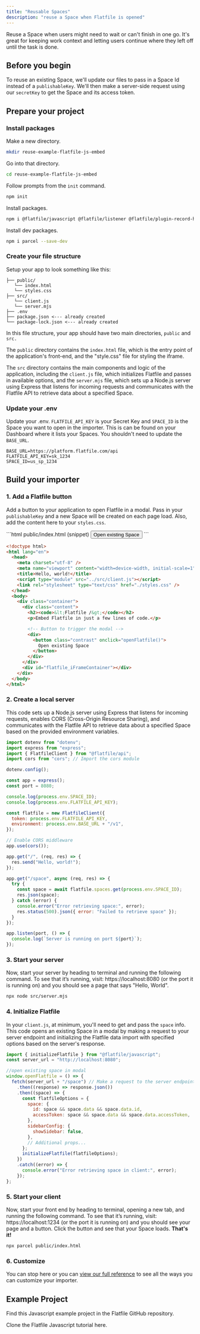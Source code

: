 ```yaml
---
title: "Reusable Spaces"
description: "reuse a Space when Flatfile is opened"
---
```


Reuse a Space when users might need to wait or can't finish in one go. It's
great for keeping work context and letting users continue where they left off
until the task is done.

## Before you begin

To reuse an existing Space, we'll update our files to pass in a Space Id instead
of a `publishableKey`. We'll then make a server-side request using our
`secretKey` to get the Space and its access token.

<Snippet file="shared/sk_needed.mdx" />

<Snippet file="shared/guestauth.mdx" />

## Prepare your project

### Install packages

Make a new directory.

```bash
mkdir reuse-example-flatfile-js-embed
```

Go into that directory.

```bash
cd reuse-example-flatfile-js-embed
```

Follow prompts from the `init` command.

```bash
npm init
```

Install packages.

```bash
npm i @flatfile/javascript @flatfile/listener @flatfile/plugin-record-hook @flatfile/api cors dotenv express flatfile
```

Install dev packages.

```bash
npm i parcel --save-dev
```

### Create your file structure

Setup your app to look something like this:

```
├── public/
   └── index.html
   └── styles.css
├── src/
   └── client.js
   └── server.mjs
├── .env
├── package.json <--- already created
└── package-lock.json <--- already created
```

In this file structure, your app should have two main directories, `public` and
`src.`

The `public` directory contains the `index.html` file, which is the entry point
of the application's front-end, and the "style.css" file for styling the iframe.

The `src` directory contains the main components and logic of the application,
including the `client.js` file, which initializes Flatfile and passes in
available options, and the `server.mjs` file, which sets up a Node.js server
using Express that listens for incoming requests and communicates with the
Flatfile API to retrieve data about a specified Space.

### Update your .env

Update your .env. `FLATFILE_API_KEY` is your Secret Key and `SPACE_ID` is the
Space you want to open in the importer. This is can be found on your Dashboard
where it lists your Spaces. You shouldn't need to update the `BASE_URL`.

```
BASE_URL=https://platform.flatfile.com/api
FLATFILE_API_KEY=sk_1234
SPACE_ID=us_sp_1234
```

## Build your importer

### 1. Add a Flatfile button

Add a button to your application to open Flatfile in a modal. Pass in your
`publishableKey` and a new Space will be created on each page load. Also, add
the content here to your `styles.css`.

<CodeGroup>
```html public/index.html (snippet)
<button
  onclick="openFlatfile()"
>
  Open existing Space
</button>
```

```html public/index.html (full page)
<!doctype html>
<html lang="en">
  <head>
    <meta charset="utf-8" />
    <meta name="viewport" content="width=device-width, initial-scale=1" />
    <title>Hello, world!</title>
    <script type="module" src="../src/client.js"></script>
    <link rel="stylesheet" type="text/css" href="./styles.css" />
  </head>
  <body>
    <div class="container">
      <div class="content">
        <h2><code>&lt;Flatfile /&gt;</code></h2>
        <p>Embed Flatfile in just a few lines of code.</p>

        <!-- Button to trigger the modal -->
        <div>
          <button class="contrast" onclick="openFlatfile()">
            Open existing Space
          </button>
        </div>
      </div>
      <div id="flatfile_iFrameContainer"></div>
    </div>
  </body>
</html>
```

<Snippet file="shared/iframeStyles.mdx" />

</CodeGroup>

### 2. Create a local server

This code sets up a Node.js server using Express that listens for incoming
requests, enables CORS (Cross-Origin Resource Sharing), and communicates with
the Flatfile API to retrieve data about a specified Space based on the provided
environment variables.

```jsx src/server.mjs
import dotenv from "dotenv";
import express from "express";
import { FlatfileClient } from "@flatfile/api";
import cors from "cors"; // Import the cors module

dotenv.config();

const app = express();
const port = 8080;

console.log(process.env.SPACE_ID);
console.log(process.env.FLATFILE_API_KEY);

const flatfile = new FlatfileClient({
  token: process.env.FLATFILE_API_KEY,
  environment: process.env.BASE_URL + "/v1",
});

// Enable CORS middleware
app.use(cors());

app.get("/", (req, res) => {
  res.send("Hello, world!");
});

app.get("/space", async (req, res) => {
  try {
    const space = await flatfile.spaces.get(process.env.SPACE_ID);
    res.json(space);
  } catch (error) {
    console.error("Error retrieving space:", error);
    res.status(500).json({ error: "Failed to retrieve space" });
  }
});

app.listen(port, () => {
  console.log(`Server is running on port ${port}`);
});
```

### 3. Start your server

Now, start your server by heading to terminal and running the following command.
To see that it’s running, visit: https://localhost:8080 (or the port it is
running on) and you should see a page that says "Hello, World".

```bash
npx node src/server.mjs
```

### 4. Initialize Flatfile

In your `client.js`, at minimum, you'll need to get and pass the `space` info.
This code opens an existing Space in a modal by making a request to your server
endpoint and initializing the Flatfile data import with specified options based
on the server's response.

```js src/client.js
import { initializeFlatfile } from "@flatfile/javascript";
const server_url = "http://localhost:8080";

//open existing space in modal
window.openFlatfile = () => {
  fetch(server_url + "/space") // Make a request to the server endpoint
    .then((response) => response.json())
    .then((space) => {
      const flatfileOptions = {
        space: {
          id: space && space.data && space.data.id,
          accessToken: space && space.data && space.data.accessToken,
        },
        sidebarConfig: {
          showSidebar: false,
        },
        // Additional props...
      };
      initializeFlatfile(flatfileOptions);
    })
    .catch((error) => {
      console.error("Error retrieving space in client:", error);
    });
};
```

### 5. Start your client

Now, start your front end by heading to terminal, opening a new tab, and running
the following command. To see that it’s running, visit: https://localhost:1234
(or the port it is running on) and you should see your page and a button. Click
the button and see that your Space loads. **That's it!**

```bash
npx parcel public/index.html
```

### 6. Customize

You can stop here or you can [view our full reference](../reference/common) to
see all the ways you can customize your importer.

## Example Project

Find this Javascript example project in the Flatfile GitHub repository.

<CardGroup cols={1}>
  <Card
    title="create-flatfile-javascript"
    icon="js"
    href="https://github.com/FlatFilers/create-flatfile-javascript"
  >
    Clone the Flatfile Javascript tutorial here.
  </Card>
</CardGroup>
